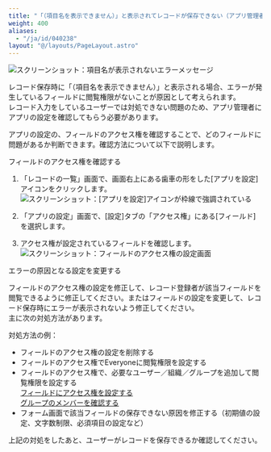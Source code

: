 ```yaml
---
title: "「（項目名を表示できません）」と表示されてレコードが保存できない（アプリ管理者向け）"
weight: 400
aliases:
  - "/ja/id/040238"
layout: "@/layouts/PageLayout.astro"
---
```




<Img src="/k/kintone/img-ja/cannot_display_fieldname_01.png" alt="スクリーンショット：項目名が表示されないエラーメッセージ" />

レコード保存時に「（項目名を表示できません）」と表示される場合、エラーが発生しているフィールドに閲覧権限がないことが原因として考えられます。  
レコード入力をしているユーザーでは対処できない問題のため、アプリ管理者にアプリの設定を確認してもらう必要があります。  
  
アプリの設定の、フィールドのアクセス権を確認することで、どのフィールドに問題があるか判断できます。確認方法について以下で説明します。

<Heading id="app_trouble_cannot_display_fieldname_10">フィールドのアクセス権を確認する</Heading>

1. 「レコードの一覧」画面で、画面右上にある歯車の形をした[アプリを設定]アイコンをクリックします。  
   <Img src="/k/kintone/img/settings_new_icon.png" alt="スクリーンショット：[アプリを設定]アイコンが枠線で強調されている" />

1. 「アプリの設定」画面で、[設定]タブの「アクセス権」にある[フィールド]を選択します。

1. アクセス権が設定されているフィールドを確認します。  
   <Img src="/k/kintone/img-ja/cannot_display_fieldname_05.png" alt="スクリーンショット：フィールドのアクセス権の設定画面" />

<Heading id="app_trouble_cannot_display_fieldname_20">エラーの原因となる設定を変更する</Heading>

フィールドのアクセス権の設定を修正して、レコード登録者が該当フィールドを閲覧できるように修正してください。またはフィールドの設定を変更して、レコード保存時にエラーが表示されないよう修正してください。  
主に次の対処方法があります。  

対処方法の例：  

* フィールドのアクセス権の設定を削除する
* フィールドのアクセス権でEveryoneに閲覧権限を設定する
* フィールドのアクセス権で、必要なユーザー／組織／グループを追加して閲覧権限を設定する  
  [フィールドにアクセス権を設定する](/k/ja/id/040593.html)  
  [グループのメンバーを確認する](/general/ja/id/020171.html)
* フォーム画面で該当フィールドの保存できない原因を修正する（初期値の設定、文字数制限、必須項目の設定など）

上記の対処をしたあと、ユーザーがレコードを保存できるか確認してください。
